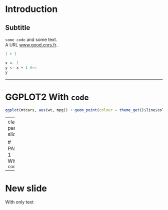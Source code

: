 # Introduction

## Subtitle

`some code` and some text.  
A URL [www.good.cnrs.fr](https://www.good.cnrs.fr/)..

```r
1 + 1
```

```r
x <- 1
y <- x + 1 #<<
y
```

---

# GGPLOT2 With `code`

```r
ggplot(mtcars, aes(wt, mpg)) + geom_point(colour = theme_get()$line$colour) + labs(title = "GGPLOT2")
```

---
class: part-slide

# PART 1 With `code`

---

# New slide

With only text
